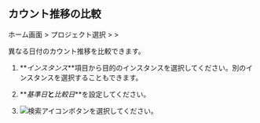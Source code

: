 ## カウント推移の比較

ホーム画面 &gt; プロジェクト選択 &gt; <Cmdname sid="side_analysis" className="uitext" /> &gt; <Cmdname sid="side_dbTrendComparison" className="uitext" />

<ProdImg img='db-compare-count-trend.png' desc='カウント推移' />

異なる日付のカウント推移を比較できます。 

1. **_インスタンス_**項目から目的のインスタンスを選択してください。別のインスタンスを選択することもできます。

2. **_基準日_**と**_比較日_**を設定してください。 

3. ![検索アイコン](/img/ico-btn-search.png)ボタンを選択してください。
